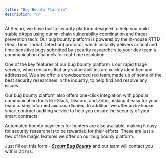 ```yaml
---
title: "Bug Bounty Platform"
description: "🐛"
---
```


At Securr, we have built a security platform designed to help you build stable dApps using our on-chain vulnerability coordination and threat prevention tech. Our bug bounty platform is powered by the in-house RTTD (Real-Time Threat Detection) protocol, which instantly delivers critical and time-sensitive bugs submitted by security researchers to your dev team's communication channels for real-time resolution.

One of the key features of our bug bounty platform is our rapid triage service, which ensures that any vulnerabilities are quickly identified and addressed. We also offer a crowdsourced red team, made up of some of the best security researchers in the industry, to help find and resolve any issues.

Our bug bounty platform also offers one-click integration with popular communication tools like Slack, Discord, and Zoho, making it easy for your team to stay informed and coordinated. In addition, we offer an in-house smart contract auditing service to help you ensure the security of your smart contracts.

Automated bounty payments for hunters are also available, making it easy for security researchers to be rewarded for their efforts. These are just a few of the magic features we offer on our bug bounty platform.

Just fill out this form - [_**Securr Bug Bounty**_](https://tally.so/r/3XLkpe) and our team will contact you within 24 hrs.